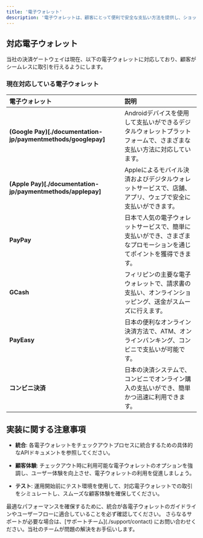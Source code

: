 ```yaml
---
title: '電子ウォレット'
description: '電子ウォレットは、顧客にとって便利で安全な支払い方法を提供し、ショッピング体験を向上させます。このセクションでは、当社の決済ゲートウェイが対応する電子ウォレットについての概要を紹介し、加盟店が決済方法を拡充できるようにします。'
---
```


## **対応電子ウォレット**

当社の決済ゲートウェイは現在、以下の電子ウォレットに対応しており、顧客がシームレスに取引を行えるようにします。

### **現在対応している電子ウォレット**

| 電子ウォレット    | 説明                                                                                                                         |
| :--------------- | :-------------------------------------------------------------------------------------------------------------------------- |
| **(Google Pay)[./documentation-jp/paymentmethods/googlepay]**   | Androidデバイスを使用して支払いができるデジタルウォレットプラットフォームで、さまざまな支払い方法に対応しています。             |
| **(Apple Pay)[./documentation-jp/paymentmethods/applepay]**    | Appleによるモバイル決済およびデジタルウォレットサービスで、店舗、アプリ、ウェブで安全に支払いができます。                     |
| **PayPay**    | 日本で人気の電子ウォレットサービスで、簡単に支払いができ、さまざまなプロモーションを通じてポイントを獲得できます。 |
| **GCash**     | フィリピンの主要な電子ウォレットで、請求書の支払い、オンラインショッピング、送金がスムーズに行えます。               |
| **PayEasy**   | 日本の便利なオンライン決済方法で、ATM、オンラインバンキング、コンビニで支払いが可能です。                             |
| **コンビニ決済** | 日本の決済システムで、コンビニでオンライン購入の支払いができ、簡単かつ迅速に利用できます。                         |


## **実装に関する注意事項**

* **統合**: 各電子ウォレットをチェックアウトプロセスに統合するための具体的なAPIドキュメントを参照してください。

* **顧客体験**: チェックアウト時に利用可能な電子ウォレットのオプションを強調し、ユーザー体験を向上させ、電子ウォレットの利用を促進しましょう。

* **テスト**: 運用開始前にテスト環境を使用して、対応電子ウォレットでの取引をシミュレートし、スムーズな顧客体験を確保してください。

<Note>
  最適なパフォーマンスを確保するために、統合が各電子ウォレットのガイドラインやユーザーフローに適合していることを必ず確認してください。
</Note>

<Card title="サポートが必要ですか？" icon="life-ring" href="/support/contact">
  さらなるサポートが必要な場合は、[サポートチーム](./support/contact) にお問い合わせください。当社のチームが問題の解決をお手伝いします。
</Card>
